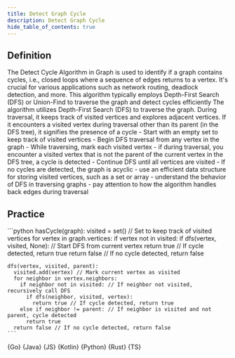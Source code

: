 ```yaml
---
title: Detect Graph Cycle
description: Detect Graph Cycle
hide_table_of_contents: true
---
```





## Definition

<Tabs>
  <TabItem value="definition" label="Definition">
    The Detect Cycle Algorithm in Graph is used to identify if a graph contains cycles, i.e., closed loops where a sequence of edges returns to a vertex. It's crucial for various applications such as network routing, deadlock detection, and more. This algorithm typically employs Depth-First Search (DFS) or Union-Find to traverse the graph and detect cycles efficiently
  </TabItem>
  <TabItem value="how" label="Explanation">
    The algorithm utilizes Depth-First Search (DFS) to traverse the graph. During traversal, it keeps track of visited vertices and explores adjacent vertices. If it encounters a visited vertex during traversal other than its parent (in the DFS tree), it signifies the presence of a cycle
  </TabItem>
  <TabItem value="guidance" label="Guidance">
    - Start with an empty set to keep track of visited vertices
    - Begin DFS traversal from any vertex in the graph
    - While traversing, mark each visited vertex
      - if during traversal, you encounter a visited vertex that is not the parent of the current vertex in the DFS tree, a cycle is detected
    - Continue DFS until all vertices are visited
    - If no cycles are detected, the graph is acyclic
  </TabItem>
  <TabItem value="tips" label="Tips">
    - use an efficient data structure for storing visited vertices, such as a set or array
    - understand the behavior of DFS in traversing graphs
    - pay attention to how the algorithm handles back edges during traversal
  </TabItem>
</Tabs>

## Practice

<Tabs>
  <TabItem value="practice" label="Practice">
    ```python
    hasCycle(graph):
      visited = set() // Set to keep track of visited vertices
      for vertex in graph.vertices:
        if vertex not in visited:
          if dfs(vertex, visited, None): // Start DFS from current vertex
            return true // If cycle detected, return true
      return false // If no cycle detected, return false

    dfs(vertex, visited, parent):
      visited.add(vertex) // Mark current vertex as visited
      for neighbor in vertex.neighbors:
        if neighbor not in visited: // If neighbor not visited, recursively call DFS
          if dfs(neighbor, visited, vertex):
            return true // If cycle detected, return true
        else if neighbor != parent: // If neighbor is visited and not parent, cycle detected
          return true
      return false // If no cycle detected, return false
    ```
  </TabItem>
  <TabItem value="solution" label="Solution">
    <Tabs queryString="code">
      <TabItem
        value="go"
        label=""
        attributes={{ title: "Go Lang", className: "code_lang go m" }}
      >
        <CodeBlock language="go">{Go}</CodeBlock>
      </TabItem>
      <TabItem
        value="java"
        label=""
        attributes={{ title: "Java", className: "code_lang java m" }}
      >
        <CodeBlock language="java">{Java}</CodeBlock>
      </TabItem>
      <TabItem
        value="js"
        label=""
        attributes={{ title: "JavaScript", className: "code_lang js m" }}
      >
        <CodeBlock language="js">{JS}</CodeBlock>
      </TabItem>
      <TabItem
        value="kotlin"
        label=""
        attributes={{ title: "Kotlin", className: "code_lang kotlin m" }}
      >
        <CodeBlock language="kotlin">{Kotlin}</CodeBlock>
      </TabItem>
      <TabItem
        value="python"
        label=""
        attributes={{ title: "Python", className: "code_lang python m" }}
      >
        <CodeBlock language="python">{Python}</CodeBlock>
      </TabItem>
      <TabItem
        value="rust"
        label=""
        attributes={{ title: "Rust", className: "code_lang rust m" }}
      >
        <CodeBlock language="rust">{Rust}</CodeBlock>
      </TabItem>
      <TabItem
        value="ts"
        label=""
        attributes={{ title: "TypeScript", className: "code_lang ts m" }}
      >
        <CodeBlock language="ts">{TS}</CodeBlock>
      </TabItem>
    </Tabs>
  </TabItem>
</Tabs>
